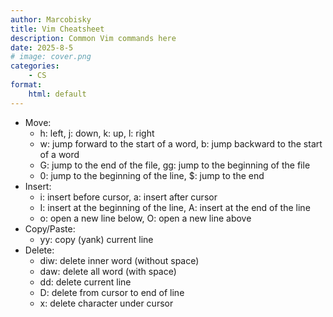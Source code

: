 ```yaml
---
author: Marcobisky
title: Vim Cheatsheet 
description: Common Vim commands here
date: 2025-8-5
# image: cover.png
categories:
    - CS
format: 
    html: default
---
```


- Move:
    - h: left, j: down, k: up, l: right
    - w: jump forward to the start of a word, b: jump backward to the start of a word
    - G: jump to the end of the file, gg: jump to the beginning of the file
    - 0: jump to the beginning of the line, $: jump to the end

- Insert:
    - i: insert before cursor, a: insert after cursor
    - I: insert at the beginning of the line, A: insert at the end of the line
    - o: open a new line below, O: open a new line above

- Copy/Paste:
    - yy: copy (yank) current line 


- Delete:
    - diw: delete inner word (without space)
    - daw: delete all word (with space)
    - dd: delete current line
    - D: delete from cursor to end of line
    - x: delete character under cursor